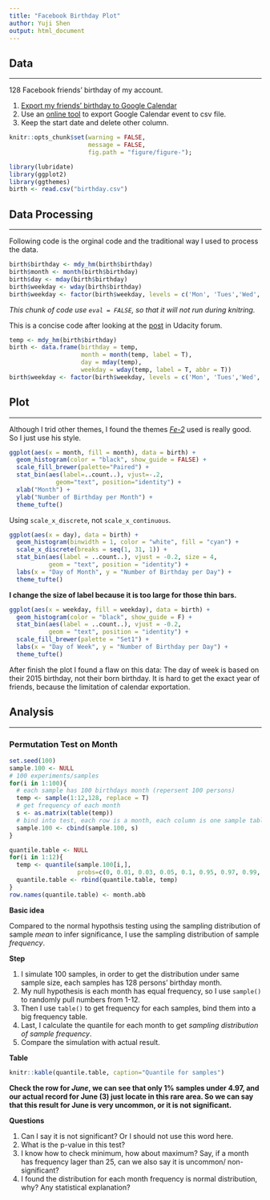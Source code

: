 ```yaml
---
title: "Facebook Birthday Plot"
author: Yuji Shen
output: html_document
---
```


## Data
*******
128 Facebook friends' birthday of my account.

1. [Export my friends' birthday to Google Calendar](https://www.facebook.com/help/152652248136178/)
2. Use an [online tool](http://www.gcal2excel.com/) to export Google Calendar event to csv file.
3. Keep the start date and delete other column.

```r
knitr::opts_chunk$set(warning = FALSE, 
                      message = FALSE,
                      fig.path = "figure/figure-");
```


```r
library(lubridate)
library(ggplot2)
library(ggthemes)
birth <- read.csv("birthday.csv")
```

## Data Processing
*******
Following code is the orginal code and the traditional way I used to process the data.
```r
birth$birthday <- mdy_hm(birth$birthday)
birth$month <- month(birth$birthday)
birth$day <- mday(birth$birthday)
birth$weekday <- wday(birth$birthday)
birth$weekday <- factor(birth$weekday, levels = c('Mon', 'Tues','Wed','Thurs','Fri','Sat','Sun'), ordered=T)
```

*This chunk of code use `eval = FALSE`, so that it will not run during knitring.*

This is a concise code after looking at the [post](http://forums.udacity.com/questions/100168975/birthday-file-provided#ud651) in Udacity forum.

```r
temp <- mdy_hm(birth$birthday)
birth <- data.frame(birthday = temp,
                    month = month(temp, label = T),
                    day = mday(temp),
                    weekday = wday(temp, label = T, abbr = T))
birth$weekday <- factor(birth$weekday, levels = c('Mon', 'Tues','Wed','Thurs','Fri','Sat','Sun'), ordered=T)
```

## Plot
*******
Although I trid other themes, I found the themes [*Fe-2*](http://forums.udacity.com/answer_link/100191170/#ud651) used is really good. So I just use his style.

```r
ggplot(aes(x = month, fill = month), data = birth) +
  geom_histogram(color = "black", show_guide = FALSE) +
  scale_fill_brewer(palette="Paired") +
  stat_bin(aes(label=..count..), vjust=-.2, 
             geom="text", position="identity") +
  xlab("Month") +
  ylab("Number of Birthday per Month") +
  theme_tufte()
```

Using `scale_x_discrete`, not `scale_x_continuous`.
```r
ggplot(aes(x = day), data = birth) +
  geom_histogram(binwidth = 1, color = "white", fill = "cyan") +
  scale_x_discrete(breaks = seq(1, 31, 1)) +
  stat_bin(aes(label = ..count..), vjust = -0.2, size = 4,
           geom = "text", position = "identity") +
  labs(x = "Day of Month", y = "Number of Birthday per Day") +
  theme_tufte()
```

**I change the size of label because it is too large for those thin bars.**

```r
ggplot(aes(x = weekday, fill = weekday), data = birth) +
  geom_histogram(color = "black", show_guide = F) +
  stat_bin(aes(label = ..count..), vjust = -0.2,
           geom = "text", position = "identity") +
  scale_fill_brewer(palette = "Set1") +
  labs(x = "Day of Week", y = "Number of Birthday per Day") +
  theme_tufte()
```

After finish the plot I found a flaw on this data: The day of week is based on their 2015 birthday, not their born birthday. It is hard to get the exact year of friends, because the limitation of calendar exportation.

## Analysis
*******
### Permutation Test on Month
```r
set.seed(100)
sample.100 <- NULL
# 100 experiments/samples
for(i in 1:100){
  # each sample has 100 birthdays month (repersent 100 persons)
  temp <- sample(1:12,128, replace = T)
  # get frequency of each month
  s <- as.matrix(table(temp))
  # bind into test, each row is a month, each column is one sample table
  sample.100 <- cbind(sample.100, s)
}

quantile.table <- NULL
for(i in 1:12){
  temp <- quantile(sample.100[i,], 
                   probs=c(0, 0.01, 0.03, 0.05, 0.1, 0.95, 0.97, 0.99, 1))
  quantile.table <- rbind(quantile.table, temp)
}
row.names(quantile.table) <- month.abb
```

**Basic idea** 

Compared to the normal hypothsis testing using the sampling distribution of sample _mean_ to infer significance, I use the sampling distribution of sample _frequency_.

**Step**

1. I simulate 100 samples, in order to get the distribution under same sample size, each samples has 128 persons' birthday month. 
2. My null hypothesis is each month has equal frequency, so I use `sample()` to randomly pull numbers from 1-12.
3. Then I use `table()` to get frequency for each samples, bind them into a big frequency table.
4. Last, I calculate the quantile for each month to get _sampling distribution of sample frequency_.
5. Compare the simulation with actual result.

**Table**
```r
knitr::kable(quantile.table, caption="Quantile for samples")
```

**Check the row for _June_, we can see that only 1% samples under 4.97, and our actual record for June (3) just locate in this rare area. So we can say that this result for June is very uncommon, or it is not significant.**

**Questions**

1. Can I say it is not significant? Or I should not use this word here.
2. What is the p-value in this test?
3. I know how to check minimum, how about maximum? Say, if a month has frequency lager than 25, can we also say it is uncommon/ non-significant?
4. I found the distribution for each month frequency is normal distribution, why? Any statistical explanation?